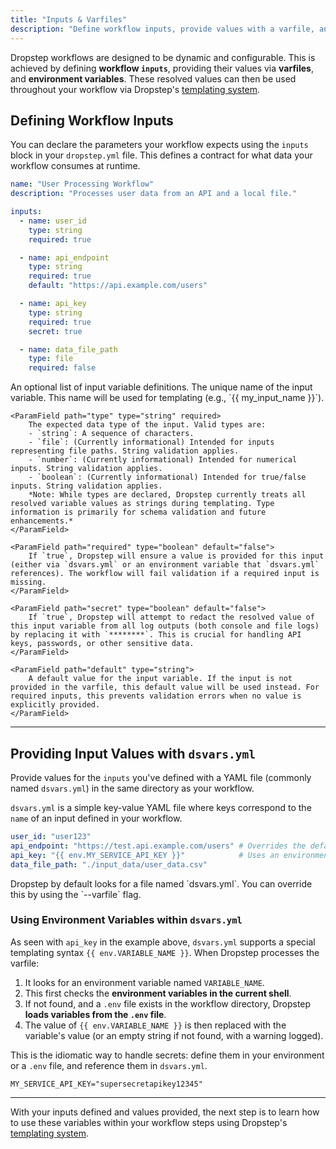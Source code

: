 ```yaml
---
title: "Inputs & Varfiles"
description: "Define workflow inputs, provide values with a varfile, and integrate environment variables."
---
```


Dropstep workflows are designed to be dynamic and configurable. This is achieved by defining **workflow `inputs`**, providing their values via **varfiles**, and **environment variables**. These resolved values can then be used throughout your workflow via Dropstep's [templating system](/workflows/templating).

## Defining Workflow Inputs

You can declare the parameters your workflow expects using the `inputs` block in your `dropstep.yml` file. This defines a contract for what data your workflow consumes at runtime.

```yaml dropstep.yml icon="file-code" focus={4-22}
name: "User Processing Workflow"
description: "Processes user data from an API and a local file."

inputs:
  - name: user_id
    type: string
    required: true

  - name: api_endpoint
    type: string
    required: true
    default: "https://api.example.com/users"

  - name: api_key
    type: string
    required: true
    secret: true

  - name: data_file_path
    type: file
    required: false
```

<ParamField path="inputs" type="object[]">
    An optional list of input variable definitions.
    <ParamField path="name" type="string" required>
        The unique name of the input variable. This name will be used for templating (e.g., `{{ my_input_name }}`).
    </ParamField>

    <ParamField path="type" type="string" required>
        The expected data type of the input. Valid types are:
        - `string`: A sequence of characters.
        - `file`: (Currently informational) Intended for inputs representing file paths. String validation applies.
        - `number`: (Currently informational) Intended for numerical inputs. String validation applies.
        - `boolean`: (Currently informational) Intended for true/false inputs. String validation applies.
        *Note: While types are declared, Dropstep currently treats all resolved variable values as strings during templating. Type information is primarily for schema validation and future enhancements.*
    </ParamField>

    <ParamField path="required" type="boolean" default="false">
        If `true`, Dropstep will ensure a value is provided for this input (either via `dsvars.yml` or an environment variable that `dsvars.yml` references). The workflow will fail validation if a required input is missing.
    </ParamField>

    <ParamField path="secret" type="boolean" default="false">
        If `true`, Dropstep will attempt to redact the resolved value of this input variable from all log outputs (both console and file logs) by replacing it with `********`. This is crucial for handling API keys, passwords, or other sensitive data.
    </ParamField>

    <ParamField path="default" type="string">
        A default value for the input variable. If the input is not provided in the varfile, this default value will be used instead. For required inputs, this prevents validation errors when no value is explicitly provided.
    </ParamField>
</ParamField>


---

## Providing Input Values with `dsvars.yml`

Provide values for the `inputs` you've defined with a YAML file (commonly named `dsvars.yml`) in the same directory as your workflow.

`dsvars.yml` is a simple key-value YAML file where keys correspond to the `name` of an input defined in your workflow.

```yaml dsvars.yml icon="file-code"
user_id: "user123"
api_endpoint: "https://test.api.example.com/users" # Overrides the default in dropstep.yml
api_key: "{{ env.MY_SERVICE_API_KEY }}"            # Uses an environment variable
data_file_path: "./input_data/user_data.csv"
```

<Note>
    Dropstep by default looks for a file named `dsvars.yml`. You can override this by using the `--varfile` flag.
</Note>

### Using Environment Variables within `dsvars.yml`

As seen with `api_key` in the example above, `dsvars.yml` supports a special templating syntax `{{ env.VARIABLE_NAME }}`. When Dropstep processes the varfile:

1. It looks for an environment variable named `VARIABLE_NAME`.
2. This first checks the **environment variables in the current shell**.
3. If not found, and a `.env` file exists in the workflow directory, Dropstep **loads variables from the `.env` file**.
4. The value of `{{ env.VARIABLE_NAME }}` is then replaced with the variable's value (or an empty string if not found, with a warning logged).

This is the idiomatic way to handle secrets: define them in your environment or a `.env` file, and reference them in `dsvars.yml`.

```env .env icon="file-code"
MY_SERVICE_API_KEY="supersecretapikey12345"
```

---

With your inputs defined and values provided, the next step is to learn how to use these variables within your workflow steps using Dropstep's [templating system](/workflows/templating).